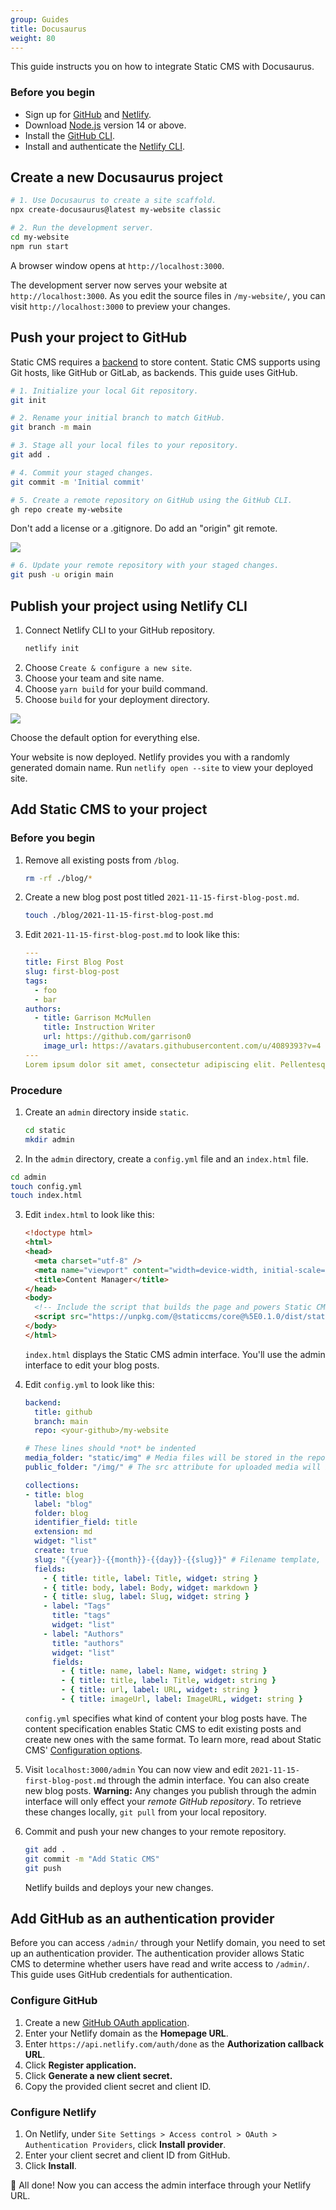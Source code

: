 ```yaml
---
group: Guides
title: Docusaurus
weight: 80
---
```

This guide instructs you on how to integrate Static CMS with Docusaurus.

### Before you begin

* Sign up for [GitHub](www.github.com) and [Netlify](www.netlify.com).
* Download [Node.js](https://nodejs.org/en/download/) version 14 or above.
* Install the [GitHub CLI](https://cli.github.com/).
* Install and authenticate the [Netlify CLI](https://docs.netlify.com/cli/get-started/).

## Create a new Docusaurus project

```bash
# 1. Use Docusaurus to create a site scaffold.
npx create-docusaurus@latest my-website classic

# 2. Run the development server.
cd my-website
npm run start
```

A browser window opens at `http://localhost:3000`. 

The development server now serves your website at `http://localhost:3000`. As you edit the source files in `/my-website/`, you can visit `http://localhost:3000` to preview your changes.

## Push your project to GitHub

Static CMS requires a [backend](/docs/backends-overview/) to store content. Static CMS supports using Git hosts, like GitHub or GitLab, as backends. This guide uses GitHub. 

```bash
# 1. Initialize your local Git repository.  
git init

# 2. Rename your initial branch to match GitHub.
git branch -m main

# 3. Stage all your local files to your repository.
git add . 

# 4. Commit your staged changes.
git commit -m 'Initial commit'

# 5. Create a remote repository on GitHub using the GitHub CLI.
gh repo create my-website
```

Don't add a license or a .gitignore. Do add an "origin" git remote.

![](/img/screen-shot-2021-11-15-at-4.16.53-pm.png)

```bash
# 6. Update your remote repository with your staged changes. 
git push -u origin main
```

## Publish your project using Netlify CLI

1. Connect Netlify CLI to your GitHub repository.
   ```bash
   netlify init
   ```
2. Choose `Create & configure a new site`.
3. Choose your team and site name.
4. Choose `yarn build` for your build command.
5. Choose `build` for your deployment directory.

![](/img/screen-shot-2021-11-16-at-1.34.18-PM.png)

Choose the default option for everything else. 

Your website is now deployed. Netlify provides you with a randomly generated domain name. Run `netlify open --site` to view your deployed site.

## Add Static CMS to your project

### Before you begin

1. Remove all existing posts from `/blog`.
   ```bash 
   rm -rf ./blog/*
   ```
2. Create a new blog post post titled `2021-11-15-first-blog-post.md`.
   ```bash
   touch ./blog/2021-11-15-first-blog-post.md
   ```
3. Edit `2021-11-15-first-blog-post.md` to look like this:
   ```yaml
   ---
   title: First Blog Post
   slug: first-blog-post
   tags:
     - foo
     - bar
   authors:
     - title: Garrison McMullen
       title: Instruction Writer
       url: https://github.com/garrison0
       image_url: https://avatars.githubusercontent.com/u/4089393?v=4
   ---
   Lorem ipsum dolor sit amet, consectetur adipiscing elit. Pellentesque elementum dignissim ultricies. Fusce rhoncus ipsum tempor eros aliquam consequat.
   ```

### Procedure

1. Create an `admin` directory inside `static`.
   ```bash
   cd static
   mkdir admin
   ```
2.  In the `admin` directory, create a `config.yml` file and an `index.html` file.
   ```bash
   cd admin
   touch config.yml
   touch index.html
   ```
3. Edit `index.html` to look like this:
   ```html
   <!doctype html>
   <html>
   <head>
     <meta charset="utf-8" />
     <meta name="viewport" content="width=device-width, initial-scale=1.0" />
     <title>Content Manager</title>
   </head>
   <body>
     <!-- Include the script that builds the page and powers Static CMS -->
     <script src="https://unpkg.com/@staticcms/core@%5E0.1.0/dist/static-cms-core.js"></script>
   </body>
   </html>
   ```
   `index.html` displays the Static CMS admin interface. You'll use the admin interface to edit your blog posts.
4. Edit `config.yml` to look like this: 
   ```yaml
   backend:
     title: github
     branch: main 
     repo: <your-github>/my-website
   
   # These lines should *not* be indented
   media_folder: "static/img" # Media files will be stored in the repo under static/images/uploads
   public_folder: "/img/" # The src attribute for uploaded media will begin with /images/uploads
   
   collections:
   - title: blog
     label: "blog"
     folder: blog
     identifier_field: title
     extension: md
     widget: "list"
     create: true
     slug: "{{year}}-{{month}}-{{day}}-{{slug}}" # Filename template, e.g., YYYY-MM-DD-title.md
     fields:
       - { title: title, label: Title, widget: string }
       - { title: body, label: Body, widget: markdown }
       - { title: slug, label: Slug, widget: string }
       - label: "Tags"
         title: "tags"
         widget: "list"
       - label: "Authors"
         title: "authors" 
         widget: "list"
         fields:
           - { title: name, label: Name, widget: string }
           - { title: title, label: Title, widget: string } 
           - { title: url, label: URL, widget: string } 
           - { title: imageUrl, label: ImageURL, widget: string } 
   ```

   `config.yml` specifies what kind of content your blog posts have. The content specification enables Static CMS to edit existing posts and create new ones with the same format. To learn more, read about Static CMS' [](/docs/configuration-options/)[Configuration options](/docs/configuration-options/).
5. Visit `localhost:3000/admin`
   You can now view and edit `2021-11-15-first-blog-post.md` through the admin interface. You can also create new blog posts. 
   **Warning:** Any changes you publish through the admin interface will only effect your *remote GitHub repository*. To retrieve these changes locally, `git pull` from your local repository.
6. Commit and push your new changes to your remote repository. 
   ```bash
   git add . 
   git commit -m "Add Static CMS"
   git push
   ```
   Netlify builds and deploys your new changes. 

## Add GitHub as an authentication provider

Before you can access `/admin/` through your Netlify domain, you need to set up an authentication provider. The authentication provider allows Static CMS to determine whether users have read and write access to `/admin/`. This guide uses GitHub credentials for authentication. 

### Configure GitHub 

1. Create a new [GitHub OAuth application](https://github.com/settings/applications/new). 
2. Enter your Netlify domain as the **Homepage URL**.
3. Enter `https://api.netlify.com/auth/done` as the **Authorization callback URL**.
4. Click **Register application.**
5. Click **Generate a new client secret.** 
6. Copy the provided client secret and client ID.

### Configure Netlify

1. On Netlify, under `Site Settings > Access control > OAuth > Authentication Providers`, click **Install provider**.
2. Enter your client secret and client ID from GitHub.
3. Click **Install**.

🎉 All done! Now you can access the admin interface through your Netlify URL.